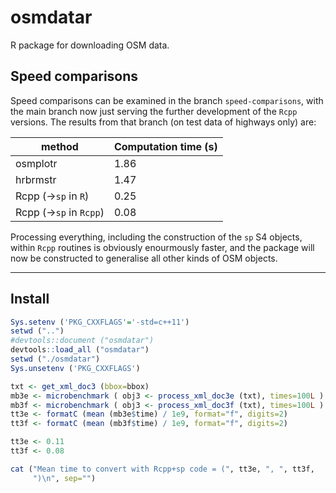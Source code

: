 # osmdatar

R package for downloading OSM data. 


## Speed comparisons

Speed comparisons can be examined in the branch `speed-comparisons`, with the
main branch now just serving the further development of the `Rcpp` versions. The
results from that branch (on test data of highways only) are:

method    |   Computation time (s)
------  | ------    
osmplotr    |   1.86
hrbrmstr    |   1.47    
Rcpp (->`sp` in `R`)    |   0.25
Rcpp (->`sp` in `Rcpp`)    |   0.08

Processing everything, including the construction of the `sp` S4 objects, within
`Rcpp` routines is obviously enourmously faster, and the package will now be
constructed to generalise all other kinds of OSM objects.

------

## Install

```r
Sys.setenv ('PKG_CXXFLAGS'='-std=c++11')
setwd ("..")
#devtools::document ("osmdatar")
devtools::load_all ("osmdatar")
setwd ("./osmdatar")
Sys.unsetenv ('PKG_CXXFLAGS')
```


```r
txt <- get_xml_doc3 (bbox=bbox)
mb3e <- microbenchmark ( obj3 <- process_xml_doc3e (txt), times=100L )
mb3f <- microbenchmark ( obj3 <- process_xml_doc3f (txt), times=100L )
tt3e <- formatC (mean (mb3e$time) / 1e9, format="f", digits=2)
tt3f <- formatC (mean (mb3f$time) / 1e9, format="f", digits=2)
```
```r
tt3e <- 0.11
tt3f <- 0.08
```
```r
cat ("Mean time to convert with Rcpp+sp code = (", tt3e, ", ", tt3f, 
     ")\n", sep="")
```
